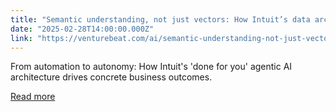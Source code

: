 ```yaml
---
title: "Semantic understanding, not just vectors: How Intuit’s data architecture powers agentic AI with measurable ROI"
date: "2025-02-28T14:00:00.000Z"
link: "https://venturebeat.com/ai/semantic-understanding-not-just-vectors-how-intuits-data-architecture-powers-agentic-ai-with-measurable-roi/"
---
```


From automation to autonomy: How Intuit's 'done for you' agentic AI architecture drives concrete business outcomes.

[Read more](https://venturebeat.com/ai/semantic-understanding-not-just-vectors-how-intuits-data-architecture-powers-agentic-ai-with-measurable-roi/)
